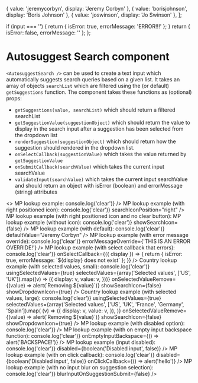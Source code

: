 
  { value: 'jeremycorbyn', display: 'Jeremy Corbyn' },
  { value: 'borisjohnson', display: 'Boris Johnson' },
  { value: 'joswinson', display: 'Jo Swinson' },
];

  if (input === '') {
    return { isError: true, errorMessage: 'ERROR!!!' };
  }
  return { isError: false, errorMessage: '' };
};

<Meta title="Core/Autosuggest Search" component={AutosuggestSearch} decorators={[withKnobs]} />

# Autosuggest Search component

`<AutosuggestSearch />` can be used to create a text input which automatically
suggests search queries based on a given list. It takes an array of objects
`searchList` which are filtered using the (or default) `getSuggestions`
function. The component takes these functions as (optional) props:

- `getSuggestions(value, searchList)` which should return a filtered searchList
- `getSuggestionValue(suggestionObject)` which should return the value to display
  in the search input after a suggestion has been selected from the dropdown list
- `renderSuggestion(suggestionObject)` which should return how the suggestion
  should rendered in the dropdown list.
- `onSelectCallback(suggestionValue)` which takes the value returned by `getSuggestionValue`
- `onSubmitCallback(searchValue)` which takes the current input searchValue
- `validateInput(searchValue)` which takes the current input searchValue and should return
  an object with isError (boolean) and errorMessage (string) attributes

<Canvas>
  <Story name="Examples">
    <>
      MP lookup example:
      <AutosuggestSearch
        placeholder="Search here..."
        width={300}
        searchList={basicMpSearchList}
        validateInput={validateInputFunction}
        onClearFunction={() => console.log('clear')}
      />
      MP lookup example (with right positioned icon):
      <AutosuggestSearch
        placeholder="Search here..."
        width={300}
        searchList={basicMpSearchList}
        validateInput={validateInputFunction}
        onClearFunction={() => console.log('clear')}
        searchIconPosition="right"
      />
      MP lookup example (with right positioned icon and no clear button):
      <AutosuggestSearch
        placeholder="Search here..."
        width={300}
        searchList={basicMpSearchList}
        validateInput={validateInputFunction}
        searchIconPosition="right"
        showClearButton={false}
      />
      MP lookup example (without icon):
      <AutosuggestSearch
        placeholder="Search here..."
        width={300}
        searchList={basicMpSearchList}
        validateInput={validateInputFunction}
        onClearFunction={() => console.log('clear')}
        showSearchIcon={false}
      />
      MP lookup example (with default):
      <AutosuggestSearch
        placeholder="Search here..."
        width={300}
        searchList={basicMpSearchList}
        validateInput={validateInputFunction}
        onClearFunction={() => console.log('clear')}
        defaultValue="Jeremy Corbyn"
      />
      MP lookup example (with error message override):
      <AutosuggestSearch
        placeholder="Search here..."
        width={300}
        searchList={basicMpSearchList}
        validateInput={validateInputFunction}
        onClearFunction={() => console.log('clear')}
        errorMessageOverride={'THIS IS AN ERROR OVERRIDE!'}
      />
      MP lookup example (with select callback that errors):
      <AutosuggestSearch
        placeholder="Search here..."
        width={300}
        searchList={basicMpSearchList}
        validateInput={validateInputFunction}
        onClearFunction={() => console.log('clear')}
        onSelectCallback={({ display }) => {
          return { isError: true, errorMessage: `${display} does not exist` };
        }}
      />
      Country lookup example (with selected values, small):
      <AutosuggestSearch
        placeholder="Search here..."
        width={300}
        searchList={[
          { value: 'uk', display: 'UK' },
          { value: 'us', display: 'US' },
          { value: 'fr', display: 'France' },
        ]}
        validateInput={validateInputFunction}
        onClearFunction={() => console.log('clear')}
        usingSelectedValues={true}
        selectedValues={array('Selected values', ['US', 'UK']).map((v) => ({
          display: v,
          value: v,
        }))}
        onSelectedValueRemove={(value) => alert(`Removing ${value}`)}
        showSearchIcon={false}
        showDropdownIcon={true}
      />
      Country lookup example (with selected values, large):
      <AutosuggestSearch
        placeholder="Search here..."
        width={600}
        searchList={[
          { value: 'uk', display: 'UK' },
          { value: 'us', display: 'US' },
          { value: 'fr', display: 'France' },
        ]}
        validateInput={validateInputFunction}
        onClearFunction={() => console.log('clear')}
        usingSelectedValues={true}
        selectedValues={array('Selected values', ['US', 'UK', 'France', 'Germany', 'Spain']).map(
          (v) => ({
            display: v,
            value: v,
          }),
        )}
        onSelectedValueRemove={(value) => alert(`Removing ${value}`)}
        showSearchIcon={false}
        showDropdownIcon={true}
      />
      MP lookup example (with disabled option):
      <AutosuggestSearch
        placeholder="Search here..."
        width={300}
        searchList={[
          { value: 'jeremycorbyn', display: 'Jeremy Corbyn' },
          { value: 'borisjohnson', display: 'Boris Johnson' },
          { value: 'joswinson', display: 'Jo Swinson', disabled: true },
        ]}
        validateInput={validateInputFunction}
        onClearFunction={() => console.log('clear')}
      />
      MP lookup example (with on empty input backspace function):
      <AutosuggestSearch
        placeholder="Search here..."
        width={300}
        searchList={basicMpSearchList}
        validateInput={validateInputFunction}
        onClearFunction={() => console.log('clear')}
        onEmptyInputBackspace={() => alert('BACKSPACE!')}
      />
      MP lookup example (input disabled):
      <AutosuggestSearch
        placeholder="Search here..."
        width={300}
        searchList={basicMpSearchList}
        validateInput={validateInputFunction}
        onClearFunction={() => console.log('clear')}
        disabled={boolean('Disabled input', false)}
      />
      MP lookup example (with on click callback):
      <AutosuggestSearch
        placeholder="Search here..."
        width={300}
        searchList={basicMpSearchList}
        validateInput={validateInputFunction}
        onClearFunction={() => console.log('clear')}
        disabled={boolean('Disabled input', false)}
        onClickCallback={() => alert('hello')}
      />
      MP lookup example (with no input blur on suggestion selection):
      <AutosuggestSearch
        placeholder="Search here..."
        width={300}
        searchList={basicMpSearchList}
        validateInput={validateInputFunction}
        onClearFunction={() => console.log('clear')}
        blurInputOnSuggestionSubmit={false}
      />
    </>
  </Story>
</Canvas>
